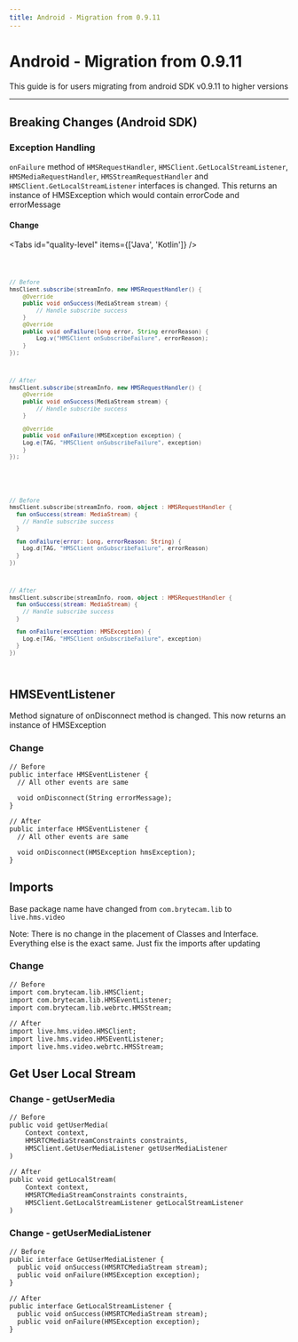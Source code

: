 ```yaml
---
title: Android - Migration from 0.9.11
---
```


# Android - Migration from 0.9.11

This guide is for users migrating from android SDK v0.9.11 to higher versions

---

## Breaking Changes (Android SDK)

### Exception Handling

`onFailure` method of `HMSRequestHandler`, `HMSClient.GetLocalStreamListener`, `HMSMediaRequestHandler`, `HMSStreamRequestHandler` and `HMSClient.GetLocalStreamListener` interfaces is changed. This returns an instance of HMSException which would contain errorCode and errorMessage

#### Change

<Tabs id="quality-level" items={['Java', 'Kotlin']} />

<Code id='quality-level-0' noCopy tab>

```java
// Before
hmsClient.subscribe(streamInfo, new HMSRequestHandler() {
	@Override
	public void onSuccess(MediaStream stream) {
		// Handle subscribe success
	}
	@Override
	public void onFailure(long error, String errorReason) {
		Log.v("HMSClient onSubscribeFailure", errorReason);
	}
});
```

```java
// After
hmsClient.subscribe(streamInfo, new HMSRequestHandler() {
	@Override
	public void onSuccess(MediaStream stream) {
		// Handle subscribe success
	}

	@Override
	public void onFailure(HMSException exception) {
    Log.e(TAG, "HMSClient onSubscribeFailure", exception)
	}
});
```

</Code>

<Code id='quality-level-1' noCopy tab>

```kt
// Before
hmsClient.subscribe(streamInfo, room, object : HMSRequestHandler {
  fun onSuccess(stream: MediaStream) {
    // Handle subscribe success
  }

  fun onFailure(error: Long, errorReason: String) {
    Log.d(TAG, "HMSClient onSubscribeFailure", errorReason)
  }
})
```

```kt
// After
hmsClient.subscribe(streamInfo, room, object : HMSRequestHandler {
  fun onSuccess(stream: MediaStream) {
    // Handle subscribe success
  }

  fun onFailure(exception: HMSException) {
    Log.e(TAG, "HMSClient onSubscribeFailure", exception)
  }
})
```

</Code>

## HMSEventListener

Method signature of onDisconnect method is changed. This now returns an instance of HMSException

### Change

```java:Before
// Before
public interface HMSEventListener {
  // All other events are same

  void onDisconnect(String errorMessage);
}
```

```java:After
// After
public interface HMSEventListener {
  // All other events are same

  void onDisconnect(HMSException hmsException);
}
```

## Imports

Base package name have changed from `com.brytecam.lib` to `live.hms.video`

<Note>
    Note: There is no change in the placement of Classes and Interface. Everything else is the exact
    same. Just fix the imports after updating
</Note>

### Change

```java:Before
// Before
import com.brytecam.lib.HMSClient;
import com.brytecam.lib.HMSEventListener;
import com.brytecam.lib.webrtc.HMSStream;
```

```java:After
// After
import live.hms.video.HMSClient;
import live.hms.video.HMSEventListener;
import live.hms.video.webrtc.HMSStream;
```

## Get User Local Stream

### Change - getUserMedia

```java:Before
// Before
public void getUserMedia(
    Context context,
    HMSRTCMediaStreamConstraints constraints,
    HMSClient.GetUserMediaListener getUserMediaListener
)
```

```java:After
// After
public void getLocalStream(
    Context context,
    HMSRTCMediaStreamConstraints constraints,
    HMSClient.GetLocalStreamListener getLocalStreamListener
)
```

### Change - getUserMediaListener

```java:Before
// Before
public interface GetUserMediaListener {
  public void onSuccess(HMSRTCMediaStream stream);
  public void onFailure(HMSException exception);
}
```

```java:After
// After
public interface GetLocalStreamListener {
  public void onSuccess(HMSRTCMediaStream stream);
  public void onFailure(HMSException exception);
}
```
